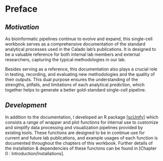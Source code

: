 # <b>Preface</b> {.unnumbered}

## *Motivation*
As bioinformatic pipelines continue to evolve and expand, this single-cell workbook serves as a comprehensive documentation of the standard analytical processes used in the Calado lab's publications. It is designed to be a valuable reference for both internal lab members and external researchers, capturing the typical methodologies in our lab.

Besides serving as a reference, this documentation also plays a crucial role in testing, recording, and evaluating new methodologies and the quality of their outputs. This dual purpose ensures the understanding of the strengths, pitfalls, and limitations of each analytical prediction, which together helps to generate a better gold-standard single-cell pipeline.

## *Development*
In addition to the documentation, I developed an R package [[scUnify]](https://github.com/mshung229/scUnify) which consists a range of wrapper and plot functions for internal use to customize and simplify data processing and visualization pipelines provided by existing tools. These functions are designed to be in continue use for current and future lab publications, and example usages of each function is documented throughout the chapters of this workbook. Further details of the installation & dependencies of these functons can be found in [Chapter 0 : Introduction/Installations].
